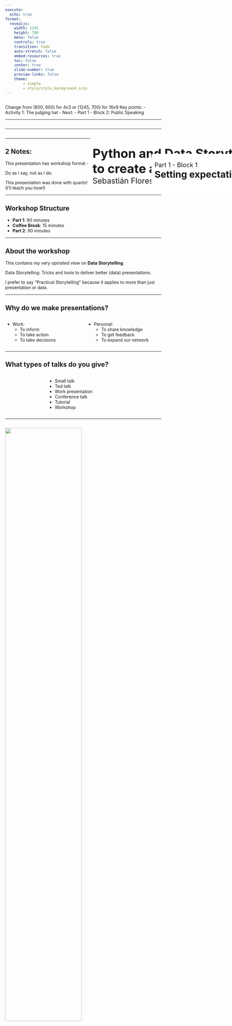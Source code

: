 ```yaml
---
execute:
  echo: true
format:
  revealjs:
    width: 1245
    height: 700
    menu: false
    controls: true
    transition: fade
    auto-stretch: false
    embed-resources: true
    toc: false
    center: true
    slide-number: true
    preview-links: false
    theme:
        - simple
        - style/style_background.scss
---
```


## { .custom-title }

&#32; 

::: {.notes}
Change from (800, 600) for 4x3 or (1245, 700) for 16x9
Key points:
- Activity 1: The judging hat
- Next:
  - Part 1 - Block 2: Public Speaking
:::

---

## { .custom-title }
::: {style="position: absolute; left: 500px; top: 500px; width:2000px; background-color: #ffffff; padding: 10px; border-radius: 5px;"}
[Python and Data Storytelling <br> to create and deliver better presentations]{style="font-size: 40px; font-weight: bold; margin: 0px"} <br>
[Sebastián Flores, EuroPyCon 2025]{style="font-size: 25px;"}
:::

---

## { .custom-title }
::: {style="position: absolute; left: 700px; top: 550px; width:2000px; background-color: #ffffff; padding: 10px; border-radius: 5px;"}
[Part 1 - Block 1]{style="font-size: 20px; margin: 0px;"} <br>
[Setting expectations]{style="font-size: 30px; font-weight: bold; margin: 0px"} <br>
:::

---

## 2 Notes:

::: {.callout-warning title="Note #1" .fragment}
This presentation has workshop format - not talk format.

Do as I say, not as I do.
:::

::: {.callout-tip title="Note #2" .fragment}
This presentation was done with quarto!  
(I'll teach you how!)
:::

---

## Workshop Structure

* **Part 1**: 90 minutes
* **Coffee Break**: 15 minutes
* **Part 2**: 90 minutes

---

## About the workshop

This contains my very opinated view on **Data Storytelling**.

Data Storytelling: Tricks and tools to deliver better (data) presentations.

I prefer to say "Practical Storytelling" because it applies to more than just presentation or  data.

---

## Why do we make presentations?

::: columns
::: {.column width="50%" .fragment}
- Work: 
  - To inform
  - To take action
  - To take decisions
:::
::: {.column width="50%" .fragment}
- Personal:
  - To share knowledge
  - To get feedback
  - To expand our network
:::
:::

---

## What types of talks do you give?

::: columns
::: {.column width="20%"}
:::
::: {.column width="70%" .fragment}
- Small talk
- Ted talk
- Work presentation
- Conference talk
- Tutorial
- Workshop
:::
:::

---

## {transition="none"} 

![](images/P1B1/data_storytelling_model_0.png){fig-align="center" width="70%"}

---

## {transition="none" visibility="uncounted"} 

![](images/P1B1/data_storytelling_model_1.png){fig-align="center" width="70%"}

---

## {transition="none" visibility="uncounted"} 

![](images/P1B1/data_storytelling_model_2.png){fig-align="center" width="70%"}

---

## {transition="none" visibility="uncounted"} 

![](images/P1B1/data_storytelling_model_3.png){fig-align="center" width="70%"}

---

## {transition="none" visibility="uncounted"} 

![](images/P1B1/data_storytelling_model_4.png){fig-align="center" width="70%"}

---

## About the workshop

**Before** the coffee break:

::: columns
::: {.column width="20%"}
:::
::: {.column width="70%"}
* Intro & Setting Expectations
* Public Speaking
* Storytelling basics
* Visualization Quick Wins
* Q&A
:::
:::

---

## About the workshop

**After** the coffee break:

::: columns
::: {.column width="20%"}
:::
::: {.column width="70%"}
* More visualization Quick Wins!
* A Practical Storytelling Framework
* Quarto & Pyodide
* Jupyter Notebook & RISE
* A bad presentation revisited
* Q&A
:::
:::


---

## About me
::: columns
::: {.column width="40%"}
![](images/seba_avatar_gmail.png){fig-align="center"}
:::
::: {.column width="60%"}
&#32;<br>

* Sebastián Flores aka sebastiandres
* Python Chile & IA Devs
* Streamlit Creator
* Innnovation Lead @ uPlanner
:::
:::

---

## My story in 4 graphics

![](code/0_baseline.png){fig-align="center"}

---

## My story in 4 graphics

![](code/1_UTFSM.png){fig-align="center"}

---

## My story in 4 graphics

![](code/2_École_Polytechnique.png){fig-align="center"}

---

## My story in 4 graphics

![](code/3_Stanford.png){fig-align="center"}

---

## My story in 4 graphics

![](code/4_Work.png){fig-align="center"}

---

## About the workshop materials

- The slides are available on my [GitHub](https://github.com/sebastiandres/workshop-better-presentations): https://github.com/sebastiandres/workshop-better-presentations
- The activities are available on my [GitHub](https://github.com/sebastiandres/europython_workshop_activities): https://github.com/sebastiandres/europython_workshop_activities
- Take notes, ask questions, and participate actively.

---

## Activity 1: The judging hat {.fragment}

- I will give a short presentation
- You will take notes on the presentation: 
  - What can be improved?
  - What is bad/unclear?
- We will do a critique of the presentation

---

[Switch to presentation]

---

## Activity 1: The judging hat

What went wrong?

---

## What went wrong?

* Lacks structure
* Unclear message
* Bad slides design
* Poor delivery
* ...

---

## What can we learn from this? {.fragment}

- You already have a taste for good presentations. 
- We will develop a framework to guide how to craft better presentations.
- Trust your instincts but work to develop them!